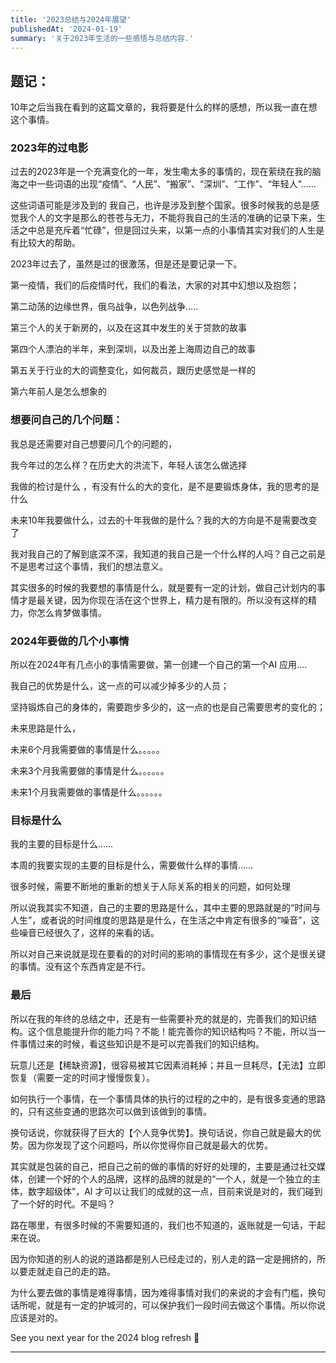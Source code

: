 ```yaml
---
title: '2023总结与2024年展望'
publishedAt: '2024-01-19'
summary: '关于2023年生活的一些感悟与总结内容.'
---
```


## 题记：

10年之后当我在看到的这篇文章的，我将要是什么的样的感想，所以我一直在想这个事情。


### 2023年的过电影

过去的2023年是一个充满变化的一年，发生嘞太多的事情的，现在萦绕在我的脑海之中一些词语的出现“疫情”、“人民”、“搬家”、“深圳”、“工作”、“年轻人”……

这些词语可能是涉及到的 我自己，也许是涉及到整个国家。很多时候我的总是感觉我个人的文字是那么的苍苍与无力，不能将我自己的生活的准确的记录下来，生活之中总是充斥着“忙碌”，但是回过头来，以第一点的小事情其实对我们的人生是有比较大的帮助。

2023年过去了，虽然是过的很激荡，但是还是要记录一下。

第一疫情，我们的后疫情时代，我们的看法，大家的对其中幻想以及抱怨；

第二动荡的边缘世界，俄乌战争，以色列战争…..

第三个人的关于新房的，以及在这其中发生的关于贷款的故事

第四个人漂泊的半年，来到深圳，以及出差上海周边自己的故事

第五关于行业的大的调整变化，如何裁员，跟历史感觉是一样的

第六年前人是怎么想象的


### 想要问自己的几个问题：


我总是还需要对自己想要问几个的问题的，

我今年过的怎么样？在历史大的洪流下，年轻人该怎么做选择

我做的检讨是什么 ，有没有什么的大的变化，是不是要锻炼身体，我的思考的是什么

未来10年我要做什么，过去的十年我做的是什么？我的大的方向是不是需要改变了

我对我自己的了解到底深不深，我知道的我自己是一个什么样的人吗？自己之前是不是思考过这个事情，我们的想法意义。

其实很多的时候的我要想的事情是什么，就是要有一定的计划，做自己计划内的事情才是最关键，因为你现在活在这个世界上，精力是有限的。所以没有这样的精力，你怎么肯梦做事情。


### 2024年要做的几个小事情


所以在2024年有几点小的事情需要做，第一创建一个自己的第一个AI 应用….

我自己的优势是什么，这一点的可以减少掉多少的人员；

坚持锻炼自己的身体的，需要跑步多少的，这一点的也是自己需要思考的变化的；

未来思路是什么，

未来6个月我需要做的事情是什么。。。。。

未来3个月我需要做的事情是什么。。。。。。

未来1个月我需要做的事情是什么。。。。。。


### 目标是什么


我的主要的目标是什么……

本周的我要实现的主要的目标是什么，需要做什么样的事情……

很多时候，需要不断地的重新的想关于人际关系的相关的问题，如何处理

所以说我其实不知道，自己的主要的思路是什么，其中主要的思路就是的“时间与人生”，或者说的时间维度的思路是是什么，在生活之中肯定有很多的“噪音”，这些噪音已经很久了，这样的来看的话。

所以对自己来说就是现在要看的的对时间的影响的事情现在有多少，这个是很关键的事情。没有这个东西肯定是不行。


### 最后


所以在我的年终的总结之中，还是有一些需要补充的就是的，完善我们的知识结构。这个信息能提升你的能力吗？不能！能完善你的知识结构吗？不能，所以当一件事情过来的时候，看这些知识是不是可以完善我们的知识结构。

玩意儿还是【稀缺资源】，很容易被其它因素消耗掉；并且一旦耗尽，【无法】立即恢复（需要一定的时间才慢慢恢复）。

如何执行一个事情，在一个事情具体的执行的过程的之中的，是有很多变通的思路的，只有这些变通的思路次可以做到该做到的事情。

换句话说，你就获得了巨大的【个人竞争优势】。换句话说，你自己就是最大的优势。因为你发现了这个问题吗，所以你觉得你自己就是最大的优势。

其实就是包装的自己，把自己之前的做的事情的好好的处理的，主要是通过社交媒体，创建一个好的个人的品牌，这样的品牌的就是的“一个人，就是一个独立的主体，数字超级体”，AI 才可以让我们的成就的这一点，目前来说是对的，我们碰到了一个好的时代。不是吗？

路在哪里，有很多时候的不需要知道的，我们也不知道的，返账就是一句话，干起来在说。

因为你知道的别人的说的道路都是别人已经走过的，别人走的路一定是拥挤的，所以要走就走自己的走的路。

为什么要去做的事情是难得事情，因为难得事情对我们的来说的才会有门槛，换句话所呢，就是有一定的护城河的，可以保护我们一段时间去做这个事情。所以你说应该是对的。


See you next year for the 2024 blog refresh 🫡

---

